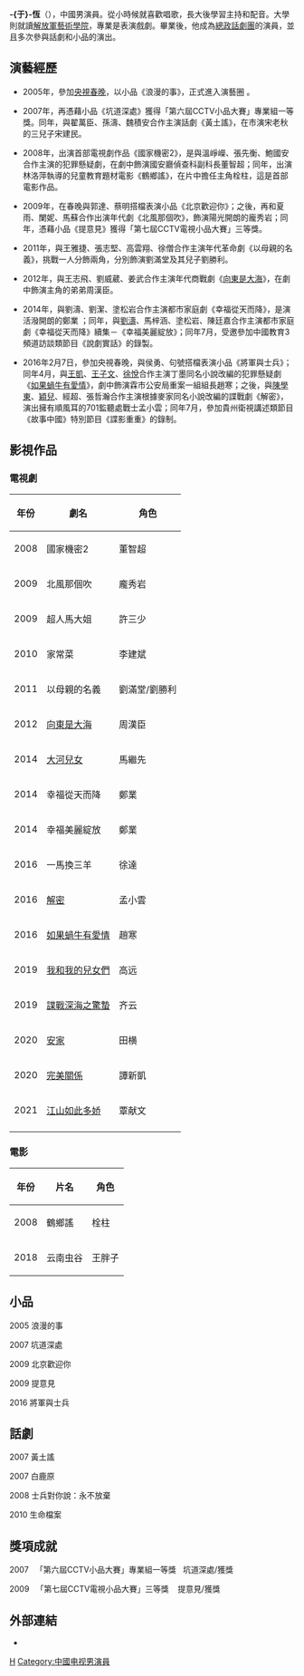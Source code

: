 {{unreferenced|time=2016-12-09T03:53:42+00:00}}
{{藝人
| 姓名 = -{于}-恆
| 類型 = 男藝人
| 圖片 = 于恆1.png
| 圖片尺寸 = 260px
| 圖片簡介 = 圖片攝自-如果蝸牛有愛情
| 暱稱 = 恆恆
| 英文名 = Henry Yu
| 羅馬拼音 = Yu Heng
| 國籍 = {{PRC}}
| 民族 = 漢族
| 出生日期 = {{birth date and age|1983|12|21}}
| 出生地點 = {{CHN}}[[遼寧省|遼寧省]][[瀋陽市|瀋陽市]]
| 職業 = 演員
| 教育程度 = [[中国人民解放军艺术学院|解放軍藝術學院]]2001級戲劇系
| 出道作 = 浪漫的事
| 代表作 = 幸福從天而降、解密、如果蝸牛有愛情
| 經紀公司 = 梦想者电影（北京）有限公司
| imdb = 8793595
}}
'''-{于}-恆'''（{{bd|1983年|12月21日||}}），中國男演員。從小時候就喜歡唱歌，長大後學習主持和配音。大學則就讀[[中国人民解放军艺术学院|解放軍藝術學院]]，專業是表演戲劇。畢業後，他成為[[中国人民解放军歌舞团|總政話劇團]]的演員，並且多次參與話劇和小品的演出。

== 演藝經歷 ==
* 2005年，參加[[中国中央电视台春节联欢晚会|央視春晚]]，以小品《浪漫的事》，正式進入演藝圈 。

* 2007年，再憑藉小品《坑道深處》獲得「第六屆CCTV小品大賽」專業組一等獎。同年，與翟萬臣、孫濤、魏積安合作主演話劇《黃土謠》，在市演宋老秋的三兒子宋建民。

* 2008年，出演首部電視劇作品《國家機密2》，是與溫崢嶸、張先衡、鮑國安合作主演的犯罪懸疑劇，在劇中飾演國安廳偵查科副科長董智超；同年，出演林洛萍執導的兒童教育題材電影《鶴鄉謠》，在片中擔任主角栓柱，這是首部電影作品。

* 2009年，在春晚與郭達、蔡明搭檔表演小品《北京歡迎你》；之後，再和夏雨、闌妮、馬蘇合作出演年代劇《北風那個吹》，飾演陽光開朗的龐秀岩；同年，憑藉小品《提意見》獲得「第七屆CCTV電視小品大賽」三等獎。

* 2011年，與王雅捷、張志堅、高雲翔、徐僧合作主演年代革命劇《以母親的名義》，挑戰一人分飾兩角，分別飾演劉滿堂及其兒子劉勝利。

* 2012年，與王志飛、劉威葳、姜武合作主演年代商戰劇《[[向东是大海|向東是大海]]》，在劇中飾演主角的弟弟周漢臣。

* 2014年，與劉濤、劉潔、塗松岩合作主演都市家庭劇《幸福從天而降》，是演活潑開朗的鄭業 ；同年，與[[刘涛|劉濤]]、馬梓涵、塗松岩、陳廷嘉合作主演都市家庭劇《幸福從天而降》續集－《幸福美麗綻放》；同年7月，受邀參加中國教育3頻道訪談類節目《說劇實話》的錄製。

* 2016年2月7日，參加央視春晚，與侯勇、句號搭檔表演小品《將軍與士兵》；同年4月，與[[王凯_(中国演员)|王凱]]、[[王子文|王子文]]、[[徐悦|徐悅]]合作主演丁墨同名小說改編的犯罪懸疑劇《[[如果蜗牛有爱情|如果蝸牛有愛情]]》，劇中飾演霖市公安局重案一組組長趙寒；之後，與[[陈学东|陳學東]]、[[穎兒|穎兒]]、經超、張哲瀚合作主演根據麥家同名小說改編的諜戰劇《解密》，演出擁有順風耳的701監聽處戰士孟小雲；同年7月，參加貴州衛視講述類節目《故事中國》特別節目《諜影重重》的錄制。

== 影視作品 ==

=== 電視劇 ===
{| class="wikitable"
!年份
!劇名
!角色
|-
|2008
|國家機密2
|董智超
|-
|2009
|北風那個吹
|龐秀岩
|-
|2009
|超人馬大姐
|許三少
|-
|2010
|家常菜
|李建斌
|-
|2011
|以母親的名義
|劉滿堂/劉勝利
|-
|2012
|[[向东是大海|向東是大海]]
|周漢臣
|-
|2014
|[[大河儿女|大河兒女]]
|馬繼先
|-
|2014
|幸福從天而降
|鄭業
|-
|2014
|幸福美麗綻放
|鄭業
|-
|2016
|一馬換三羊
|徐達
|-
|2016
|[[解密_(电视剧)|解密]]
|孟小雲
|-
|2016
|[[如果蜗牛有爱情|如果蝸牛有愛情]]
|趙寒
|-
|2019
|[[我和我的兒女們|我和我的兒女們]]
|高远
|-
|2019
|[[諜戰深海之驚蟄|諜戰深海之驚蟄]]
|齐云
|-
|2020
|[[安家|安家]]
|田横
|-
|2020
|[[完美關係|完美關係]]
|譚新凱
|-
|2021
|[[江山如此多娇|江山如此多娇]]
|覃献文
|-
|}

=== 電影 ===
{| class="wikitable"
!年份
!片名
!角色
|-
|2008
|鶴鄉謠
|栓柱
|-
|2018
|云南虫谷
|王胖子
|}

== 小品 ==
2005 浪漫的事

2007 坑道深處

2009 北京歡迎你

2009 提意見

2016 將軍與士兵

== 話劇 ==
2007 黃土謠

2007 白鹿原

2008 士兵對你說：永不放棄

2010 生命檔案

== 獎項成就 ==
2007   「第六屆CCTV小品大賽」專業組一等獎   坑道深處/獲獎

2009   「第七屆CCTV電視小品大賽」三等獎    提意見/獲獎

== 外部連結 ==
*{{Sinaweibo|1514813941|-{于}-恆Henry}}

[[Category:于姓|H]]
[[Category:中國电视男演員|Category:中國电视男演員]]